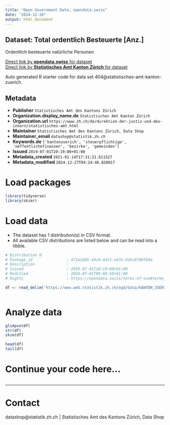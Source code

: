 ```yaml
---
title: "Open Government Data, opendata.swiss"
date: "2024-12-28"
output: html_document
---
```


## Dataset: Total ordentlich Besteuerte [Anz.]

Ordentlich besteuerte natürliche Personen

[Direct link by **opendata.swiss** for dataset](https://opendata.swiss/de/dataset/total-ordentlich-besteuerte-anz)<br>
[Direct link by **Statistisches Amt Kanton Zürich** for dataset](https://www.zh.ch/de/politik-staat/gemeinden/gemeindeportraet.html)

Auto generated R starter code for data set 404@statistisches-amt-kanton-zuerich.

## Metadata

- **Publisher** `Statistisches Amt des Kantons Zürich`
- **Organization.display_name.de** `Statistisches Amt Kanton Zürich`
- **Organization.url** `https://www.zh.ch/de/direktion-der-justiz-und-des-innern/statistisches-amt.html`
- **Maintainer** `Statistisches Amt des Kantons Zürich, Data Shop`
- **Maintainer_email** `datashop@statistik.zh.ch`
- **Keywords.de** `['kantonzuerich', 'steuerpflichtige', 'oeffentlichefinanzen', 'bezirke', 'gemeinden']`
- **Issued** `2019-07-01T20:19:00+01:00`
- **Metadata_created** `2021-01-14T17:31:21.611527`
- **Metadata_modified** `2024-12-27T04:24:46.820017`


# Load packages

```r

library(tidyverse)
library(skimr)

```

# Load data

-   The dataset has 1 distribution(s) in CSV format.
-   All available CSV distributions are listed below and can be read into a tibble.

```r

# Distribution 0
# Package_id               : 472a1805-44c9-4d71-a47e-5d3c8790f60a
# Description              : 
# Issued                   : 2019-07-01T20:19:00+01:00
# Modified                 : 2024-07-01T09:08:50+01:00
# Rights                   : https://opendata.swiss/terms-of-use#terms_by

df <- read_delim('https://www.web.statistik.zh.ch/ogd/data/KANTON_ZUERICH_830.csv')



```

# Analyze data

```r

glimpse(df)
str(df)
skim(df)

head(df)
tail(df)

```

# Continue your code here...

```r

```

------------------------------------------------------------------------

# Contact

datashop@statistik.zh.ch | Statistisches Amt des Kantons Zürich, Data Shop
